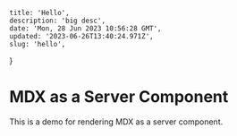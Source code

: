 	title: 'Hello',
	description: 'big desc',
	date: 'Mon, 28 Jun 2023 10:56:28 GMT',
	updated: '2023-06-26T13:40:24.971Z',
	slug: 'hello',
}

# MDX as a Server Component

This is a demo for rendering MDX as a server component.

